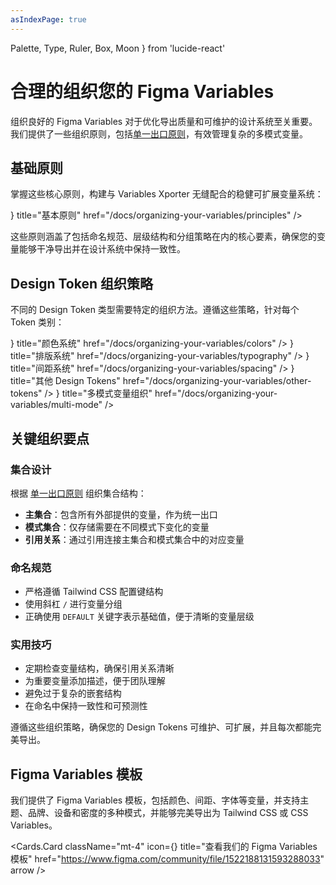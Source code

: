 ```yaml
---
asIndexPage: true
---
```


  Palette,
  Type,
  Ruler,
  Box,
  Moon
} from 'lucide-react'

# 合理的组织您的 Figma Variables

组织良好的 Figma Variables 对于优化导出质量和可维护的设计系统至关重要。我们提供了一些组织原则，包括[单一出口原则](/docs/organizing-your-variables/single-outlet-principle)，有效管理复杂的多模式变量。

## 基础原则

掌握这些核心原则，构建与 Variables Xporter 无缝配合的稳健可扩展变量系统：

<Cards>
  <Cards.Card
    icon={<Type />}
    title="基本原则"
    href="/docs/organizing-your-variables/principles"
  />
</Cards>

这些原则涵盖了包括命名规范、层级结构和分组策略在内的核心要素，确保您的变量能够干净导出并在设计系统中保持一致性。

## Design Token 组织策略

不同的 Design Token 类型需要特定的组织方法。遵循这些策略，针对每个 Token 类别：

<Cards>
  <Cards.Card
    icon={<Palette />}
    title="颜色系统"
    href="/docs/organizing-your-variables/colors"
  />
  <Cards.Card
    icon={<Type />}
    title="排版系统"
    href="/docs/organizing-your-variables/typography"
  />
  <Cards.Card
    icon={<Ruler />}
    title="间距系统"
    href="/docs/organizing-your-variables/spacing"
  />
  <Cards.Card
    icon={<Box />}
    title="其他 Design Tokens"
    href="/docs/organizing-your-variables/other-tokens"
  />
  <Cards.Card
    icon={<Moon />}
    title="多模式变量组织"
    href="/docs/organizing-your-variables/multi-mode"
  />
</Cards>

## 关键组织要点

### 集合设计

根据 [单一出口原则](/docs/organizing-your-variables/single-outlet-principle) 组织集合结构：

- **主集合**：包含所有外部提供的变量，作为统一出口
- **模式集合**：仅存储需要在不同模式下变化的变量
- **引用关系**：通过引用连接主集合和模式集合中的对应变量

### 命名规范

- 严格遵循 Tailwind CSS 配置键结构
- 使用斜杠 `/` 进行变量分组
- 正确使用 `DEFAULT` 关键字表示基础值，便于清晰的变量层级

### 实用技巧

- 定期检查变量结构，确保引用关系清晰
- 为重要变量添加描述，便于团队理解
- 避免过于复杂的嵌套结构
- 在命名中保持一致性和可预测性

遵循这些组织策略，确保您的 Design Tokens 可维护、可扩展，并且每次都能完美导出。

## Figma Variables 模板

我们提供了 Figma Variables 模板，包括颜色、间距、字体等变量，并支持主题、品牌、设备和密度的多种模式，并能够完美导出为 Tailwind CSS 或 CSS Variables。

<Cards.Card
  className="mt-4"
  icon={<Box />}
  title="查看我们的 Figma Variables 模板"
  href="https://www.figma.com/community/file/1522188131593288033"
  arrow
/>
